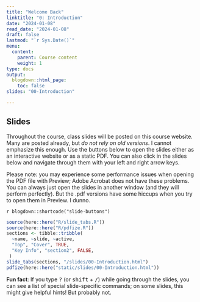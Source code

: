 ```yaml
---
title: "Welcome Back"
linktitle: "0: Introduction"
date: "2024-01-08"
read_date: "2024-01-08"
draft: false
lastmod: "`r Sys.Date()`"
menu:
  content:
    parent: Course content
    weight: 1
type: docs
output:
  blogdown::html_page:
    toc: false
slides: "00-Introduction"

---
```


## Slides

Throughout the course, class slides will be posted on this course website. Many are posted already, but *do not rely on old versions*. I cannot emphasize this enough. Use the buttons below to open the slides either as an interactive website or as a static PDF. You can also click in the slides below and navigate through them with your left and right arrow keys.

Please note: you may experience some performance issues when opening the PDF file with Preview; Adobe Acrobat does not have these problems. You can always just open the slides in another window (and they will perform perfectly). But the .pdf versions have some hiccups when you try to open them in Preview. I dunno. 

`r blogdown::shortcode("slide-buttons")`

```r
source(here::here("R/slide_tabs.R"))
source(here::here("R/pdfize.R"))
sections <- tibble::tribble(
  ~name, ~slide, ~active,
  "Top", "Cover", TRUE,
  "Key Info", "section2", FALSE,
 )
slide_tabs(sections, "/slides/00-Introduction.html")
pdfize(here::here("static/slides/00-Introduction.html"))
```

:::fyi
**Fun fact**: If you type <kbd>?</kbd> (or <kbd>shift</kbd> + <kbd>/</kbd>) while going through the slides, you can see a list of special slide-specific commands; on some slides, this might give helpful hints! But probably not.
:::
